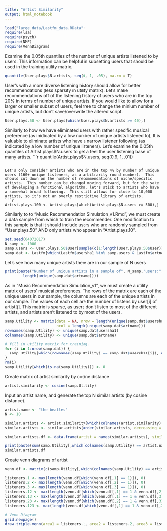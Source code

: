 ```yaml
---
title: "Artist Similarity"
output: html_notebook
---
```


```r
load("large data/Lastfm_data.RData")
require(lsa)
require(psych)
require(NMF)
require(VennDiagram)
```

Examine the 0.05th quantiles of the number of unique artists listened to by users.  This information can be helpful in subsetting users that should be used in the training utility matrix.
```r
quantile(User.plays$N.artists, seq(0, 1, .05), na.rm = T)
```

User's with a more diverse listening history should allow for better recommendations (less sparsity in utility matrix).  Let's make recommendations off of the listening history of users who are in the top 20% in terms of number of unique artists.  If you would like to allow for a larger or smaller subset of users, feel free to change the minium number of unique artists, but don't save/overwrite the altered script.
```r
User.plays.50 <- User.plays[which(User.plays$N.artists >= 40),]
```

Similarly to how we have eliminated users with rather specific musical preference (as inidicated by a low number of unique artists listened to), It is valuable to eliminate artists who have a narrow listener following (as indicated by a low number of unique listeners).  Let's examine the 0.05th quantiles of Artist.plays$N.users to get a feel the user listening base of many artists.
```r
quantile(Artist.plays$N.users, seq(0.9, 1, .01))
```

Let's only consider artists who are in the top 4% by number of unique users (160+ unique listeners, as a arbitrarily round number).  This should cut down on the number of recommendations of niche/specific artists.  This number can be changed moving forward, but for the sake of developing a functional algorithm, let's stick to artists who have a somewhat broad following.  This still allows for close to 10,000 artists, so it's not an overly restrictive library of artists.
```r
Artist.plays.100 <- Artist.plays[which(Artist.plays$N.users >= 500),]
```

Similarly to to "Music Recommendation Simulation_v1.Rmd", we must create a data sample from which to train the recommender.  One modification to this sample is that it should include users who are randomly sampled from "User.plays.50" AND only artists who appear in "Artist.plays.10".
```r
set.seed(04072017)
N_samp <- 1000
samp.users <- User.plays.50$User[sample(c(1:length(User.plays.50$User)), N_samp , replace = F)]
samp.dat <- Lastfm[which(Lastfm$usersha1 %in% samp.users & Lastfm$artname %in% unique(Artist.plays.100$Artist)),]
```

Let's see how many unique artists there are in our sample of N users
```r
print(paste("Number of unique artists in a sample of", N_samp,"users:", 
        length(unique(samp.dat$artname))))
```

As in "Music Recommendation Simulation_v1", we must create a utility matrix of users' musical preferences.  The rows of the matrix are each of the unique users in our sample, the columns are each of the unique artists in our sample.  The values of each cell are the number of listens by user[i] of artist[j].  This matrix is sparse, as users don't listen to most of the different artists, and artists aren't listened to by most of the users.
```r
samp.Utility <- matrix(data = NA, nrow = length(unique(samp.dat$usersha1)),
                       ncol = length(unique(samp.dat$artname)))
rownames(samp.Utility) <- unique(samp.dat$usersha1)
colnames(samp.Utility) <- unique(samp.dat$artname)

# fill in utility matrix for training.
for (i in 1:nrow(samp.dat)) {
  samp.Utility[which(rownames(samp.Utility) == samp.dat$usersha1[i]), which(colnames(samp.Utility) == samp.dat$artname[i])] <- 1
}
rm(i)
samp.Utility[which(is.na(samp.Utility))] <- 0
```

Create matrix of artist similarity by cosine distance
```r
artist.similarity <- cosine(samp.Utility)
```

Input an artist name, and generate the top N similar artists (by cosine distance).
```r
artist.name <- "the beatles"
N <- 10

similar.artists <- artist.similarity[which(colnames(artist.similarity) == artist.name),]
similar.artists <- similar.artists[order(similar.artists, decreasing = T)][2:(N+1)]

similar.artists.df <- data.frame(artist = names(similar.artists), similarity = as.numeric(similar.artists))

print(paste(sum(samp.Utility[,which(colnames(samp.Utility) == artist.name)]), " different users listen to ", artist.name, sep = ""))
similar.artists.df

```

Create venn diagrams of artist
```r
venn.df <- matrix(c(samp.Utility[,which(colnames(samp.Utility) == artist.name)], samp.Utility[,which(colnames(samp.Utility) == similar.artists.df$artist[1])], samp.Utility[,which(colnames(samp.Utility) == similar.artists.df$artist[2])]), ncol = 3, byrow = F)

listeners.1 <- max(length(venn.df[which(venn.df[,1] == 1)]), 0)
listeners.2 <- max(length(venn.df[which(venn.df[,2] == 1)]), 0)
listeners.3 <- max(length(venn.df[which(venn.df[,3] == 1)]), 0)
listeners.12 <- max(length(venn.df[which(venn.df[,1] == 1 & venn.df[,2] == 1)]), 0)
listeners.13 <- max(length(venn.df[which(venn.df[,1] == 1 & venn.df[,3] == 1)]), 0)
listeners.23 <- max(length(venn.df[which(venn.df[,2] == 1 & venn.df[,3] == 1)]), 0)
listeners.123 <- max(length(venn.df[which(venn.df[,1] == 1 & venn.df[,2] == 1 & venn.df[,3] == 1)]),0)

# Venn Diagram
grid.newpage()
draw.triple.venn(area1 = listeners.1, area2 = listeners.2, area3 = listeners.3, n12 = listeners.12, n23 = listeners.23, n13 = listeners.13, n123 = listeners.123, category = c(artist.name, as.character(similar.artists.df$artist[1]), as.character(similar.artists.df$artist[2])), lty = "blank", fill = c("skyblue", "pink1", "mediumorchid"), scaled = T)


```

